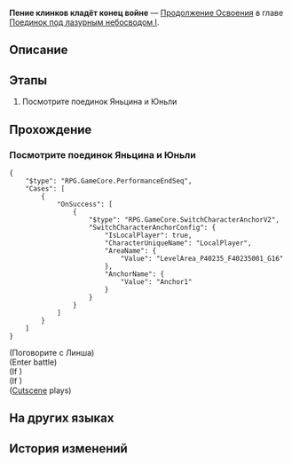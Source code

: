 {{Дополнить|Диалоги.}}
{{Миссия Инфобокс
|id              = 2022005
|Название        = 
|Изображение     = Миссия Освоения Пение клинков кладёт конец войне.png
|Тип             = Продолжение Освоения
|События         = 
|Глава           = Поединок под лазурным небосводом I
|Условия         = 
|Персонажи       = Первопроходец
|СтартЛокация    = Комиссия по алхимии
|Мир             = Лофу Сяньчжоу
|Локации         = Комиссия по алхимии
|Предыдущая      = 
|Следующая       = 
|Награды         = Опыт Освоения*500; Звёздный нефрит*60; Очищенный эфир*6; Утраченный кристалл*4; Кредиты*60 000
}}
'''Пение клинков кладёт конец войне''' — [[Продолжение Освоения]] в главе [[Поединок под лазурным небосводом I]].

==Описание==
{{Описание|<!--официальное описание из Перекрёстка судеб-->}}

==Этапы==
# Посмотрите поединок Яньцина и Юньли

==Прохождение==
{{Дополнить}}


===Посмотрите поединок Яньцина и Юньли===
{{Описание миссии|локация=Комиссия по алхимии|При посредничестве нового Мастера котла Комиссии по алхимии вы успешно снимаете с себя выдвинутые КММ обвинения и сопровождаете желающую поговорить главу в Комиссию по алхимии. Однако ваша беседа прерывается юной фехтовальщицей, долгое время ожидающей момента, чтобы скрестить с Яньцином мечи.}}
{{Диалог Начало}}
:{{tx}}
<pre>{
	"$type": "RPG.GameCore.PerformanceEndSeq",
	"Cases": [
		{
			"OnSuccess": [
				{
					"$type": "RPG.GameCore.SwitchCharacterAnchorV2",
					"SwitchCharacterAnchorConfig": {
						"IsLocalPlayer": true,
						"CharacterUniqueName": "LocalPlayer",
						"AreaName": {
							"Value": "LevelArea_P40235_F40235001_G16"
						},
						"AnchorName": {
							"Value": "Anchor1"
						}
					}
				}
			]
		}
	]
}</pre>

;(Поговорите с Линша)
:{{tx}}
;(Enter battle)
:{{Enemy List|Зверь Изобилия: Древесный волк*5/-70% Сила атаки; Зверь Изобилия: Золотая гончая*4/-70% Сила атаки; Зверь Изобилия: Могучий примат*2/-75% Сила атаки, -66.7% НР, -240 ; Ученик Санктус Медикус: Баллистарий*4/-70% Сила атаки; Поражённая Марой стражница*4/-70% Сила атаки}}
;(If {{cx}}<!--SubMission Finish: 202200506-->)
;(If {{cx}}<!--SubMission not Finish: 202200506-->)
:{{tx}}
;([[#Gallery|Cutscene]] plays)
:{{tx}}
{{Диалог Конец}}

==На других языках==
{{На других языках
|en   = The Quieting of Quillons
|zhs  = 锷击刃鸣，止戈罢兵
|zht  = 鍔擊刃鳴，止戈罷兵
|ja   = 切り結ぶ刃と止戈の勇将
|ko   = 교차하는 칼끝을 멈춘 일격
|es   = Sonar de espadas que detiene legiones
|fr   = Le Silence des quillons
|ru   = Пение клинков кладёт конец войне
|th   = คมดาบกู่ก้องยุติวิวาท
|vi   = Đao Kiếm Hòa Thanh, Gác Lại Chiến Tranh
|de   = Gesang der Klingen, Untergang der Armee
|id   = Serangan yang Menghentikan Peperangan
|pt   = O Silêncio do Combate
}}

==История изменений==
{{История изменений|2.7}}
